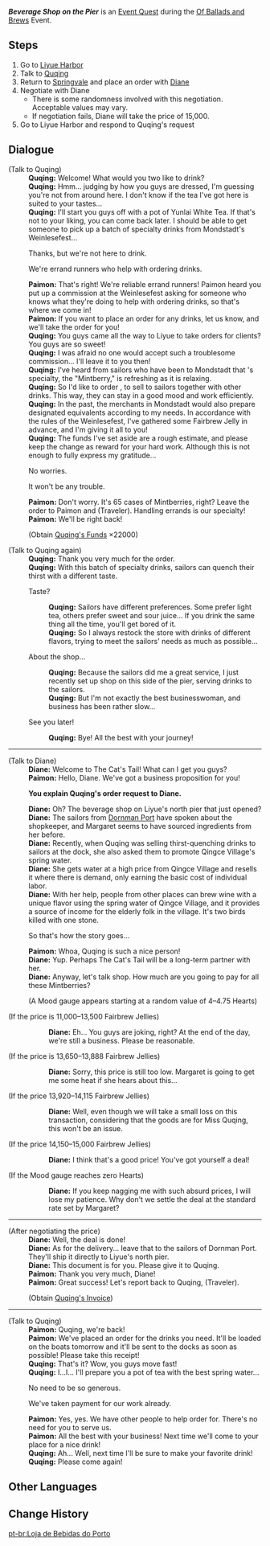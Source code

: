 {{Quest Infobox
|id            = 70522
|image         = Event Quest Beverage Shop on the Pier.png
|type          = World
|event_name    = Of Ballads and Brews
|summary       = <!-- editor written summary. quest description goes to dialogue -->
|requirement   = Complete [[Charity Event? Securing Funds?]]
|characters    = Paimon; Quqing; Traveler; Diane
|startLocation = [[Liyue Harbor]]
|region        = Liyue
|area          = Sea of Clouds
|subarea       = Liyue Harbor
}}
'''''Beverage Shop on the Pier''''' is an [[Event Quest]] during the [[Of Ballads and Brews]] Event.

==Steps==
# Go to [[Liyue Harbor]]
# Talk to [[Quqing]]
# Return to [[Springvale]] and place an order with [[Diane]]
# Negotiate with Diane
#* There is some randomness involved with this negotiation. Acceptable values may vary.
#* If negotiation fails, Diane will take the price of 15,000.
# Go to Liyue Harbor and respond to Quqing's request

==Dialogue==
{{StubDialogue|What is the 1st negotiation price ranges, give what dialogue lines?}}
{{Quest Description|Quqing, the owner of the new beverage shop on the northern pier of Liyue Harbor, seems to be asking for help...}}
{{Dialogue start}}
;(Talk to Quqing)
:'''Quqing:''' Welcome! What would you two like to drink?
:'''Quqing:''' Hmm... judging by how you guys are dressed, I'm guessing you're not from around here. I don't know if the tea I've got here is suited to your tastes...
:'''Quqing:''' I'll start you guys off with a pot of Yunlai White Tea. If that's not to your liking, you can come back later. I should be able to get someone to pick up a batch of specialty drinks from Mondstadt's Weinlesefest...
:{{DIcon}} Thanks, but we're not here to drink.
:{{DIcon}} We're errand runners who help with ordering drinks.
:'''Paimon:''' That's right! We're reliable errand runners! Paimon heard you put up a commission at the Weinlesefest asking for someone who knows what they're doing to help with ordering drinks, so that's where we come in!
:'''Paimon:''' If you want to place an order for any drinks, let us know, and we'll take the order for you!
:'''Quqing:''' You guys came all the way to Liyue to take orders for clients? You guys are so sweet!
:'''Quqing:''' I was afraid no one would accept such a troublesome commission... I'll leave it to you then!
:'''Quqing:''' I've heard from sailors who have been to Mondstadt that {{color|buzzword|The Cat's Tail Tavern}}'s specialty, the "Mintberry," is refreshing as it is relaxing.
:'''Quqing:''' So I'd like to order {{color|buzzword|65 cases of Mintberries}}, to sell to sailors together with other drinks. This way, they can stay in a good mood and work efficiently.
:'''Quqing:''' In the past, the merchants in Mondstadt would also prepare designated equivalents according to my needs. In accordance with the rules of the Weinlesefest, I've gathered some Fairbrew Jelly in advance, and I'm giving it all to you!
:'''Quqing:''' The funds I've set aside are a rough estimate, and please keep the change as reward for your hard work. Although this is not enough to fully express my gratitude...
:{{DIcon}} No worries.
:{{DIcon}} It won't be any trouble.
:'''Paimon:''' Don't worry. It's 65 cases of Mintberries, right? Leave the order to Paimon and (Traveler). Handling errands is our specialty!
:'''Paimon:''' We'll be right back!
:;(Obtain [[Quqing's Funds]] ×22000)

;(Talk to Quqing again)
:'''Quqing:''' Thank you very much for the order.
:'''Quqing:''' With this batch of specialty drinks, sailors can quench their thirst with a different taste.
:{{DIcon}} Taste?
::'''Quqing:''' Sailors have different preferences. Some prefer light tea, others prefer sweet and sour juice... If you drink the same thing all the time, you'll get bored of it.
::'''Quqing:''' So I always restock the store with drinks of different flavors, trying to meet the sailors' needs as much as possible...
:{{DIcon}} About the shop...
::'''Quqing:''' Because the sailors did me a great service, I just recently set up shop on this side of the pier, serving drinks to the sailors.
::'''Quqing:''' But I'm not exactly the best businesswoman, and business has been rather slow...
:{{DIcon}} See you later!
::'''Quqing:''' Bye! All the best with your journey!
----
;(Talk to Diane)
:'''Diane:''' Welcome to The Cat's Tail! What can I get you guys?
:'''Paimon:''' Hello, Diane. We've got a business proposition for you!

:'''You explain Quqing's order request to Diane.'''

:'''Diane:''' Oh? The beverage shop on Liyue's north pier that just opened?
:'''Diane:''' The sailors from [[Dornman Port]] have spoken about the shopkeeper, and Margaret seems to have sourced ingredients from her before.
:'''Diane:''' Recently, when Quqing was selling thirst-quenching drinks to sailors at the dock, she also asked them to promote Qingce Village's spring water.
:'''Diane:''' She gets water at a high price from Qingce Village and resells it where there is demand, only earning the basic cost of individual labor.
:'''Diane:''' With her help, people from other places can brew wine with a unique flavor using the spring water of Qingce Village, and it provides a source of income for the elderly folk in the village. It's two birds killed with one stone.
:{{DIcon}} So that's how the story goes...
:'''Paimon:''' Whoa, Quqing is such a nice person!
:'''Diane:''' Yup. Perhaps The Cat's Tail will be a long-term partner with her.
:'''Diane:''' Anyway, let's talk shop. How much are you going to pay for all these Mintberries?
:;(A Mood gauge appears starting at a random value of 4–4.75 Hearts)
<!--Prioritise 1st negotiation price over the follow-up negotiation price-->
;(If the price is 11,000–13,500{{Verify|how much higher?}} Fairbrew Jellies)
::'''Diane:''' Eh... You guys are joking, right? At the end of the day, we're still a business. Please be reasonable.
:;(Lose 1.5 Hearts)
;(If the price is 13,650{{Verify|how much lower?}}–13,888{{Verify|how much higher?}} Fairbrew Jellies)
::'''Diane:''' Sorry, this price is still too low. Margaret is going to get me some heat if she hears about this...
:;(Lose 1.5 Hearts)
;(If the price 13,920{{Verify|how much lower?}}–14,115{{Verify|how much higher?}} Fairbrew Jellies)
::'''Diane:''' Well, even though we will take a small loss on this transaction, considering that the goods are for Miss Quqing, this won't be an issue.
:;(Continue to next part)
;(If the price 14,150{{Verify|how much lower?}}–15,000 Fairbrew Jellies)<!--13,696 - 15,000-->
::'''Diane:''' I think that's a good price! You've got yourself a deal!
:;(Continue to next part)
;(If the Mood gauge reaches zero Hearts)
::'''Diane:''' If you keep nagging me with such absurd prices, I will lose my patience. Why don't we settle the deal at the standard rate set by Margaret?
----
;(After negotiating the price)
:'''Diane:''' Well, the deal is done!
:'''Diane:''' As for the delivery... leave that to the sailors of Dornman Port. They'll ship it directly to Liyue's north pier.
:'''Diane:''' This document is for you. Please give it to Quqing.
:'''Paimon:''' Thank you very much, Diane!
:'''Paimon:''' Great success! Let's report back to Quqing, (Traveler).
:;(Obtain [[Quqing's Invoice]])
----
;(Talk to Quqing)
:'''Paimon:''' Quqing, we're back!
:'''Paimon:''' We've placed an order for the drinks you need. It'll be loaded on the boats tomorrow and it'll be sent to the docks as soon as possible! Please take this receipt!
:'''Quqing:''' That's it? Wow, you guys move fast!
:'''Quqing:''' I...I... I'll prepare you a pot of tea with the best spring water...
:{{DIcon}} No need to be so generous.
:{{DIcon}} We've taken payment for our work already.
:'''Paimon:''' Yes, yes. We have other people to help order for. There's no need for you to serve us.
:'''Paimon:''' All the best with your business! Next time we'll come to your place for a nice drink!
:'''Quqing:''' Ah... Well, next time I'll be sure to make your favorite drink!
:'''Quqing:''' Please come again!
{{Dialogue end}}

==Other Languages==
{{Other Languages
|en      = Beverage Shop on the Pier
|zhs     = 码头的饮品小店
|zhs_rm  = Mǎtóu de Yǐnpǐn Xiǎodiàn
|zht     = 碼頭的飲品小店
|zht_rm  = Mǎtóu de Yǐnpǐn Xiǎodiàn
|zh_tl   = Small Beverage Shop on the Pier
|ja      = 埠頭の飲み物屋さん
|ja_rm   = Futou no Nomimonoya-san
|ja_tl   = Beverage Shop on the Pier
|ko      = 부두의 음료 가게
|ko_rm   = Budu-ui Eumryo Gage
|ko_tl   = Beverage Shop on the Pier
|es      = ¡Bebidas refrescantes a toda vela!
|es_tl   = Refreshing Drinks Under a Full Sail!
|fr      = Buvette sur le port
|fr_tl   = Refreshment Stall on the Port
|ru      = Магазин напитков в порту
|ru_tl   = Beverage Shop in the Port
|th      = ร้านเครื่องดื่มบนท่าเรือ
|th_rm   = 
|th_tl   = 
|vi      = Tiệm Thức Uống Ở Cảng
|vi_tl   = 
|de      = Kleiner Getränkeladen an der Anlegestelle
|de_tl   = Small Drink Shop on the Pier
|id      = Toko Minuman di Dermaga
|id_tl   = Beverage Shop on the Pier
|pt      = Loja de Bebidas do Porto
|pt_tl   = Beverage Shop on the Pier
}}

==Change History==
{{Change History|3.1}}

[[pt-br:Loja de Bebidas do Porto]]